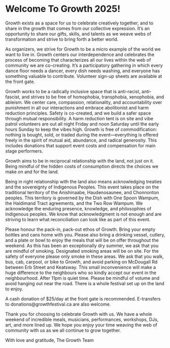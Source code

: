 # Welcome To Growth 2025!

Growth exists as a space for us to celebrate creatively together, and to share in the growth that comes from our
collective expression. It’s an opportunity to share our gifts, skills, and talents as we weave webs of transformation
and strive to bring forth a better world.

As organizers, we strive for Growth to be a micro example of the world we want to live in. Growth centers our
interdependence and celebrates the process of becoming that characterizes all our lives within the web of
community we are co-creating. It’s a participatory gathering in which every dance floor needs a dancer, every dish
needs washing, and everyone has something valuable to contribute. Volunteer sign-up sheets are available at the
front gate.

Growth works to be a radically inclusive space that is anti-racist, anti-fascist, and strives to be free of homophobia,
transphobia, xenophobia, and ableism. We center care, compassion, relationality, and accountability over
punishment in all our interactions and embrace abolitionist and harm reduction principles. Safety is co-created,
and we build a safer space through mutual responsibility. A harm reduction tent is on site and vibe patrol
volunteers are out all night Friday and noon Saturday until the early hours Sunday to keep the vibes high.
Growth is free of commodification: nothing is bought, sold, or traded during the event—everything is offered
freely in the spirit of mutual aid, abundance, and radical generosity. This includes donations that support event
costs and compensation for main stage performers.

Growth aims to be in reciprocal relationship with the land, not just on it. Being mindful of the hidden costs of
consumption directs the choices we make on and for the land.

Being in right relationship with the land also means acknowledging treaties and the sovereignty of Indigenous
Peoples. This event takes place on the traditional territory of the Anishinaabe, Haudenosaunee, and Chonnonton
peoples. This territory is governed by the Dish with One Spoon Wampum, the Haldimand Tract agreements, and
the Two Row Wampum. We acknowledge the enduring presence, knowledge, and philosophies of Indigenous
peoples. We know that acknowledgment is not enough and are striving to learn what reconciliation can look like as
part of this event.

Please honour the pack-in, pack-out ethos of Growth. Bring your empty bottles and cans home with you. Please
also bring a drinking vessel, cutlery, and a plate or bowl to enjoy the meals that will be on offer throughout the
weekend. As this has been an exceptionally dry summer, we ask that you are mindful of smoking. Designated
smoking areas will be on site. For the safety of everyone please only smoke in these areas.
We ask that you walk, bus, cab, carpool, or bike to Growth, and avoid parking on McDougall Rd between Erb Street
and Keatsway. This small inconvenience will make a huge difference to the neighbours who so kindly accept our
event in the neighbourhood. After 11pm is quiet time. Please be mindful of volume and avoid hanging out
near the road. There is a whole festival set up on the land to enjoy.

A cash donation of $25/day at the front gate is recommended. E-transfers to donations@growthfestival.ca are also
welcome.

Thank you for choosing to celebrate Growth with us. We have a whole weekend of incredible meals, musicians,
performances, workshops, DJs, art, and more lined up. We hope you enjoy your time weaving the web of
community with us as we all continue to grow together.

With love and gratitude,
The Growth Team
